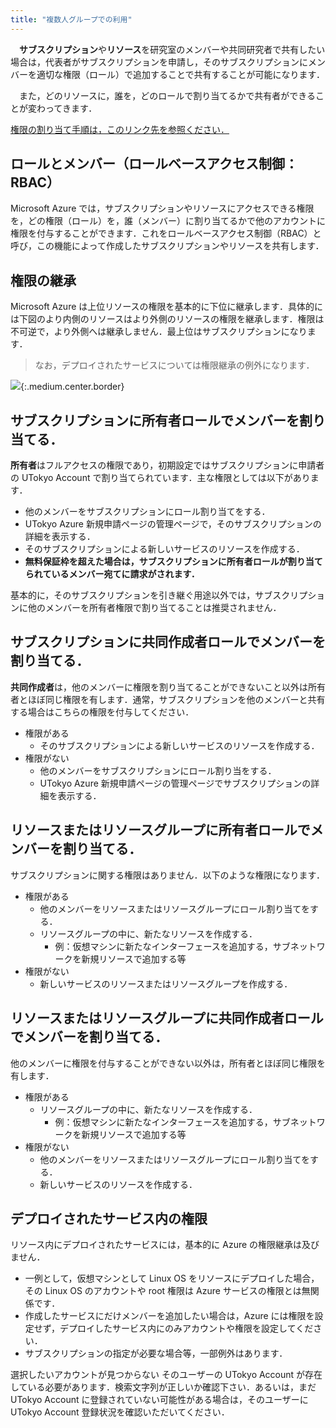 ```yaml
---
title: "複数人グループでの利用"
---
```



　**サブスクリプション**や**リソース**を研究室のメンバーや共同研究者で共有したい場合は，代表者がサブスクリプションを申請し，そのサブスクリプションにメンバーを適切な権限（ロール）で追加することで共有することが可能になります．

　また，どのリソースに，誰を，どのロールで割り当てるかで共有者ができることが変わってきます．

[権限の割り当て手順は，このリンク先を参照ください．](/research_computing/utokyo_azure/faq/addrole)

## ロールとメンバー（ロールベースアクセス制御：RBAC）

Microsoft Azure では，サブスクリプションやリソースにアクセスできる権限を，どの権限（ロール）を，誰（メンバー）に割り当てるかで他のアカウントに権限を付与することができます．これをロールベースアクセス制御（RBAC）と呼び，この機能によって作成したサブスクリプションやリソースを共有します．

## 権限の継承

Microsoft Azure は上位リソースの権限を基本的に下位に継承します．具体的には下図のより内側のリソースはより外側のリソースの権限を継承します．権限は不可逆で，より外側へは継承しません．最上位はサブスクリプションになります．

> なお，デプロイされたサービスについては権限継承の例外になります．

![](img/01_iam.png){:.medium.center.border}


## サブスクリプションに**所有者**ロールでメンバーを割り当てる．

**所有者**はフルアクセスの権限であり，初期設定ではサブスクリプションに申請者の UTokyo Account で割り当てられています．主な権限としては以下があります．

- 他のメンバーをサブスクリプションにロール割り当てをする．
- UTokyo Azure 新規申請ページの管理ページで，そのサブスクリプションの詳細を表示する．
- そのサブスクリプションによる新しいサービスのリソースを作成する．
- **無料保証枠を超えた場合は，サブスクリプションに所有者ロールが割り当てられているメンバー宛てに請求がされます．**

基本的に，そのサブスクリプションを引き継ぐ用途以外では，サブスクリプションに他のメンバーを所有者権限で割り当てることは推奨されません．


## サブスクリプションに**共同作成者**ロールでメンバーを割り当てる．

**共同作成者**は，他のメンバーに権限を割り当てることができないこと以外は所有者とほぼ同じ権限を有します．通常，サブスクリプションを他のメンバーと共有する場合はこちらの権限を付与してください．

- 権限がある
  - そのサブスクリプションによる新しいサービスのリソースを作成する．
- 権限がない
  - 他のメンバーをサブスクリプションにロール割り当をする．
  - UTokyo Azure 新規申請ページの管理ページでサブスクリプションの詳細を表示する．


## リソースまたはリソースグループに**所有者**ロールでメンバーを割り当てる．

サブスクリプションに関する権限はありません．以下のような権限になります．

- 権限がある
  - 他のメンバーをリソースまたはリソースグループにロール割り当てをする．
  - リソースグループの中に、新たなリソースを作成する．
    - 例：仮想マシンに新たなインターフェースを追加する，サブネットワークを新規リソースで追加する等
- 権限がない
  - 新しいサービスのリソースまたはリソースグループを作成する．

## リソースまたはリソースグループに**共同作成者**ロールでメンバーを割り当てる．

他のメンバーに権限を付与することができない以外は，所有者とほぼ同じ権限を有します．

- 権限がある
  - リソースグループの中に、新たなリソースを作成する．
    - 例：仮想マシンに新たなインターフェースを追加する，サブネットワークを新規リソースで追加する等
- 権限がない
  - 他のメンバーをリソースまたはリソースグループにロール割り当てをする．
  - 新しいサービスのリソースを作成する．

## デプロイされたサービス内の権限

リソース内にデプロイされたサービスには，基本的に Azure の権限継承は及びません．

- 一例として，仮想マシンとして Linux OS をリソースにデプロイした場合，その Linux OS のアカウントや root 権限は Azure サービスの権限とは無関係です．
- 作成したサービスにだけメンバーを追加したい場合は，Azure には権限を設定せず，デプロイしたサービス内にのみアカウントや権限を設定してください．
- サブスクリプションの指定が必要な場合等，一部例外はあります．


<HelpItem lang="ja" type="details">
  <Fragment slot="problem">選択したいアカウントが見つからない</Fragment>
  <Fragment slot="solution">そのユーザーの UTokyo Account が存在している必要があります．検索文字列が正しいか確認下さい．あるいは，まだ UTokyo Account に登録されていない可能性がある場合は，そのユーザーに UTokyo Account 登録状況を確認いただいてください．</Fragment>
</HelpItem>
